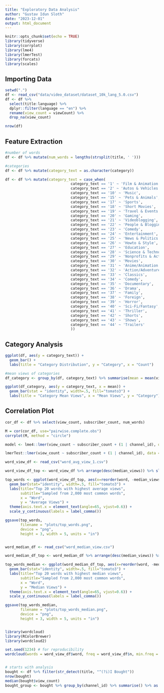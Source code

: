 ```yaml
---
title: "Exploratory Data Analysis"
author: "Gustav Idun Sloth"
date: "2023-12-01"
output: html_document
---
```


```r
knitr::opts_chunk$set(echo = TRUE)
library(tidyverse)
library(corrplot)
library(lme4)
library(lmerTest)
library(forcats)
library(scales)
```

## Importing Data

```r

setwd(".")
df <- read_csv("data/video_dataset/dataset_10k_lang_5.0.csv")
df <- df %>%
  select(title:language) %>%
  dplyr::filter(language == "en") %>%
  rename(view_count = viewCount) %>%
  drop_na(view_count)

nrow(df)

```


## Feature Extraction

```r

#number of words
df <- df %>% mutate(num_words = lengths(strsplit(title, ' ')))

#categories
df <- df %>% mutate(category_text = as.character(category))

df <- df %>% mutate(category_text = case_when(
                              category_text == '1' ~ 'Film & Animation',
                              category_text == '2' ~ 'Autos & Vehicles',
                              category_text == '10' ~ 'Music',
                              category_text == '15' ~ 'Pets & Animals',
                              category_text == '17' ~ 'Sports',
                              category_text == '18' ~ 'Short Movies',
                              category_text == '19' ~ 'Travel & Events',
                              category_text == '20' ~ 'Gaming',
                              category_text == '21' ~ 'Videoblogging',
                              category_text == '22' ~ 'People & Blogging',
                              category_text == '23' ~ 'Comedy',
                              category_text == '24' ~ 'Entertainment',
                              category_text == '25' ~ 'News & Politics',
                              category_text == '26' ~ 'Howto & Style',
                              category_text == '27' ~ 'Education',
                              category_text == '28' ~ 'Science & Technology',
                              category_text == '29' ~ 'Nonprofits & Activism',
                              category_text == '30' ~ 'Movies',
                              category_text == '31' ~ 'Anime/Animation',
                              category_text == '32' ~ 'Action/Adventure',
                              category_text == '33' ~ 'Classics',
                              category_text == '34' ~ 'Comedy',
                              category_text == '35' ~ 'Documentary',
                              category_text == '36' ~ 'Drama',
                              category_text == '37' ~ 'Family',
                              category_text == '38' ~ 'Foreign',
                              category_text == '39' ~ 'Horror',
                              category_text == '40' ~ 'Sci-Fi/Fantasy',
                              category_text == '41' ~ 'Thriller',
                              category_text == '42' ~ 'Shorts',
                              category_text == '43' ~ 'Shows',
                              category_text == '44' ~ 'Trailers'
                              ))

```

## Category Analysis

```r

ggplot(df, aes(y = category_text)) +
  geom_bar() +
  labs(title = "Category Distribution", y = "Category", x = "Count")

#mean views of categories
df_category <- group_by(df, category_text) %>% summarise(mean = mean(view_count)) %>% as.data.frame()

ggplot(df_category, aes(y = category_text, x = mean)) +
  geom_bar(stat = "identity", width=.5, fill="tomato3") +
  labs(title = "Category Mean Views", x = "Mean Views", y = "Category")


```


## Correlation Plot

```r

cor_df <- df %>% select(view_count, subscriber_count, num_words)

M = cor(cor_df, use="pairwise.complete.obs")
corrplot(M, method = "circle")

model <- lme4::lmer(view_count ~ subscriber_count + (1 | channel_id), data = df)

lmerTest::lmer(view_count ~ subscriber_count + (1 | channel_id), data = df)
```
```r

word_view_df <- read_csv("word_avg_view_1.csv")

word_view_df_top <- word_view_df %>% arrange(desc(median_views)) %>% slice_max(median_views, n = 20)

top_words <- ggplot(word_view_df_top, aes(x=reorder(word, -median_views), y = median_views)) + 
  geom_bar(stat="identity", width=.5, fill="tomato3") + 
  labs(title="Top 20 words with highest average views", 
       subtitle="Sampled from 2,000 most common words",
       x = "Word",
       y = "Average Views") + 
  theme(axis.text.x = element_text(angle=65, vjust=0.6)) +
  scale_y_continuous(labels = label_comma())

ggsave(top_words, 
       filename = "plots/top_words.png",
       device = "png",
       height = 3, width = 5, units = "in")


word_median_df <- read_csv("word_median_view.csv")

word_median_df_top <- word_median_df %>% arrange(desc(median_views)) %>% slice_max(median_views, n = 20)

top_words_median <- ggplot(word_median_df_top, aes(x=reorder(word, -median_views), y = median_views)) + 
  geom_bar(stat="identity", width=.5, fill="tomato3") + 
  labs(title="Top 20 words with highest median views", 
       subtitle="Sampled from 2,000 most common words",
       x = "Word",
       y = "Median Views") + 
  theme(axis.text.x = element_text(angle=65, vjust=0.6)) +
  scale_y_continuous(labels = label_comma())

ggsave(top_words_median, 
       filename = "plots/top_words_median.png",
       device = "png",
       height = 3, width = 5, units = "in")


library(wordcloud)
library(RColorBrewer)
library(wordcloud2)

set.seed(1234) # for reproducibility 
wordcloud(words = word_view_df$word, freq = word_view_df$n, min.freq = 1,max.words=200, random.order=FALSE, rot.per=0.35,colors=brewer.pal(8, "Dark2"))


# starts with analysis
bought <- df %>% filter(str_detect(title, "^(?i)I Bought"))
nrow(bought)
median(bought$view_count)
bought_group <- bought %>% group_by(channel_id) %>% summarise() %>% as.data.frame()
```

